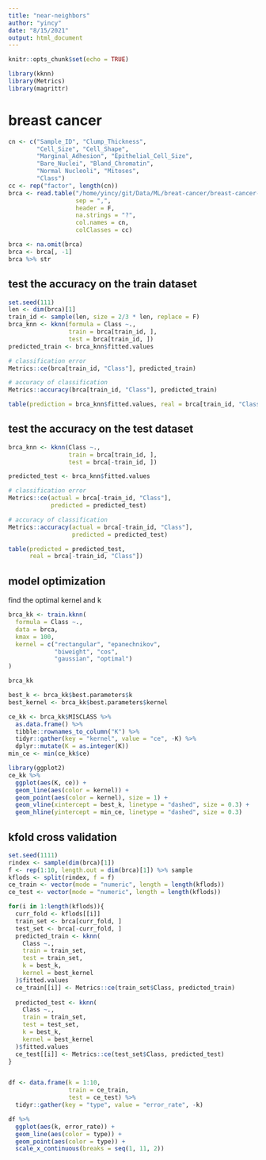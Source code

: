 ```yaml
---
title: "near-neighbors"
author: "yincy"
date: "8/15/2021"
output: html_document
---
```


```r
knitr::opts_chunk$set(echo = TRUE)
```

```r
library(kknn)
library(Metrics)
library(magrittr)
```


# breast cancer
```r
cn <- c("Sample_ID", "Clump_Thickness", 
        "Cell_Size", "Cell_Shape", 
        "Marginal_Adhesion", "Epithelial_Cell_Size", 
        "Bare_Nuclei", "Bland_Chromatin", 
        "Normal Nucleoli", "Mitoses", 
        "Class")
cc <- rep("factor", length(cn))
brca <- read.table("/home/yincy/git/Data/ML/breat-cancer/breast-cancer-wisconsin.data", 
                   sep = ",", 
                   header = F, 
                   na.strings = "?", 
                   col.names = cn, 
                   colClasses = cc)

brca <- na.omit(brca)
brca <- brca[, -1]
brca %>% str
```

## test the accuracy on the train dataset
```r
set.seed(111)
len <- dim(brca)[1]
train_id <- sample(len, size = 2/3 * len, replace = F)
brca_knn <- kknn(formula = Class ~., 
                 train = brca[train_id, ], 
                 test = brca[train_id, ])
predicted_train <- brca_knn$fitted.values

# classification error
Metrics::ce(brca[train_id, "Class"], predicted_train)

# accuracy of classification
Metrics::accuracy(brca[train_id, "Class"], predicted_train)

table(prediction = brca_knn$fitted.values, real = brca[train_id, "Class", drop = T]) 
```

## test the accuracy on the test dataset
```r
brca_knn <- kknn(Class ~., 
                 train = brca[train_id, ], 
                 test = brca[-train_id, ])

predicted_test <- brca_knn$fitted.values

# classification error
Metrics::ce(actual = brca[-train_id, "Class"], 
            predicted = predicted_test)

# accuracy of classification
Metrics::accuracy(actual = brca[-train_id, "Class"], 
                  predicted = predicted_test)

table(predicted = predicted_test, 
      real = brca[-train_id, "Class"])
```

## model optimization
find the optimal kernel and k
```r
brca_kk <- train.kknn(
  formula = Class ~., 
  data = brca, 
  kmax = 100, 
  kernel = c("rectangular", "epanechnikov", 
             "biweight", "cos", 
             "gaussian", "optimal")
)

brca_kk
```

```r
best_k <- brca_kk$best.parameters$k
best_kernel <- brca_kk$best.parameters$kernel

ce_kk <- brca_kk$MISCLASS %>% 
  as.data.frame() %>% 
  tibble::rownames_to_column("K") %>% 
  tidyr::gather(key = "kernel", value = "ce", -K) %>% 
  dplyr::mutate(K = as.integer(K))
min_ce <- min(ce_kk$ce)

library(ggplot2)
ce_kk %>% 
  ggplot(aes(K, ce)) +
  geom_line(aes(color = kernel)) +
  geom_point(aes(color = kernel), size = 1) +
  geom_vline(xintercept = best_k, linetype = "dashed", size = 0.3) +
  geom_hline(yintercept = min_ce, linetype = "dashed", size = 0.3)
```

## kfold cross validation
```r
set.seed(1111)
rindex <- sample(dim(brca)[1])
f <- rep(1:10, length.out = dim(brca)[1]) %>% sample
kflods <- split(rindex, f = f)
ce_train <- vector(mode = "numeric", length = length(kflods))
ce_test <- vector(mode = "numeric", length = length(kflods))

for(i in 1:length(kflods)){
  curr_fold <- kflods[[i]]
  train_set <- brca[curr_fold, ]
  test_set <- brca[-curr_fold, ]
  predicted_train <- kknn(
    Class ~., 
    train = train_set, 
    test = train_set,
    k = best_k, 
    kernel = best_kernel
  )$fitted.values
  ce_train[[i]] <- Metrics::ce(train_set$Class, predicted_train)
  
  predicted_test <- kknn(
    Class ~., 
    train = train_set, 
    test = test_set, 
    k = best_k, 
    kernel = best_kernel
  )$fitted.values
  ce_test[[i]] <- Metrics::ce(test_set$Class, predicted_test)
}


df <- data.frame(k = 1:10, 
                 train = ce_train, 
                 test = ce_test) %>% 
  tidyr::gather(key = "type", value = "error_rate", -k)
```

```r
df %>% 
  ggplot(aes(k, error_rate)) +
  geom_line(aes(color = type)) +
  geom_point(aes(color = type)) +
  scale_x_continuous(breaks = seq(1, 11, 2))
```









